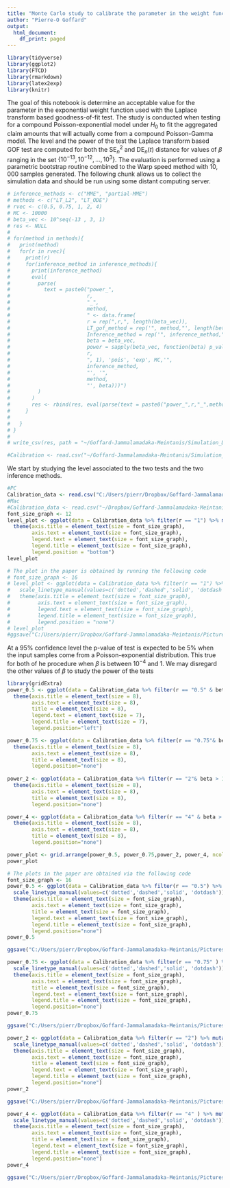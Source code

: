 ---
title: "Monte Carlo study to calibrate the parameter in the weight function"
author: "Pierre-O Goffard"
output:
  html_document:
    df_print: paged
---

```{r, echo = FALSE, message = FALSE, warning = FALSE}
library(tidyverse)
library(ggplot2)
library(FTCD)
library(rmarkdown)
library(latex2exp)
library(knitr)
```
The goal of this notebook is determine an acceptable value for the parameter in the exponential weight function used with the Laplace transform based goodness-of-fit test. The study is conducted when testing for a compound Poisson-exponential model under $H_0$ to fit the aggregated claim amounts that will actually come from a compound Poisson-Gamma model. The level and the power of the test the Laplace transform based GOF test are computed for both the $\text{SE}_n^{2}$ and $\text{DE}_n(t)$ distance for values of $\beta$ ranging in the set $\{10^{-13},10^{-12}, \ldots, 10^3\}$. The evaluation is performed using a parametric bootstrap routine combined to the Warp speed method with $10,000$ samples generated. The following chunk allows us to collect the simulation data and should be run using some distant computing server. 
```{r, eval = FALSE, include = FALSE}
# inference_methods <- c("MME", "partial-MME")
# methods <- c("LT_L2", "LT_ODE")
# rvec <- c(0.5, 0.75, 1, 2, 4)
# MC <- 10000
# beta_vec <- 10^seq(-13 , 3, 1)
# res <- NULL
# 
# for(method in methods){
#   print(method)
#   for(r in rvec){
#     print(r)
#     for(inference_method in inference_methods){
#       print(inference_method)
#       eval(
#         parse(
#           text = paste0("power_",
#                         r,
#                         "_",
#                         method,
#                         " <- data.frame(
#                         r = rep(",r,", length(beta_vec)),
#                         LT_gof_method = rep('", method,"', length(beta_vec)),
#                         Inference_method = rep('", inference_method,"', length(beta_vec)),
#                         beta = beta_vec,
#                         power = sapply(beta_vec, function(beta) p_value(100, 'pois', 'gamma',c(0, 1, ",
#                         r,
#                         ", 1), 'pois', 'exp', MC,'",
#                         inference_method,
#                         "', '",
#                         method,
#                         "', beta)))")
#         )
#       )
#       res <- rbind(res, eval(parse(text = paste0("power_",r,"_",method))))
#     }
# 
#   }
# }
# 
# write_csv(res, path = "~/Goffard-Jammalamadaka-Meintanis/Simulation_DATA_Export/Calibration_Exp_Data.txt")

#Calibration <- read.csv("~/Goffard-Jammalamadaka-Meintanis/Simulation_DATA_Export/Calibration_Exp_Data.txt")
```

We start by studying the level associated to the two tests and the two inference methods.

```{r, echo = FALSE, warning = FALSE, message = FALSE}
#PC
Calibration_data <- read.csv("C:/Users/pierr/Dropbox/Goffard-Jammalamadaka-Meintanis/Simulation_DATA/Calibration_Exp_Data.txt")
#Mac
#Calibration_data <- read.csv("~/Dropbox/Goffard-Jammalamadaka-Meintanis/Simulation_DATA/Calibration_Exp_Data.txt")
font_size_graph <- 12
level_plot <- ggplot(data = Calibration_data %>% filter(r == "1") %>% mutate(var_qual = paste(LT_gof_method,"&",Inference_method)), mapping = aes(x = log(beta) / log(10), y = power, linetype = var_qual)) + geom_point(aes(colour = var_qual)) + geom_line(aes(colour = var_qual)) + labs(linetype = "GOF and inference method", colour = "GOF and inference method") +
  theme(axis.title = element_text(size = font_size_graph),
        axis.text = element_text(size = font_size_graph),
        legend.text = element_text(size = font_size_graph),
        legend.title = element_text(size = font_size_graph),
        legend.position = "bottom")
level_plot

# The plot in the paper is obtained by running the following code
# font_size_graph <- 16
# level_plot <- ggplot(data = Calibration_data %>% filter(r == "1") %>% mutate(var_qual = paste(LT_gof_method,"&",Inference_method)), mapping = aes(x = log(beta) / log(10), y = power, linetype = var_qual)) + geom_point() + geom_line() + theme_bw() + 
#   scale_linetype_manual(values=c('dotted','dashed','solid', 'dotdash')) + xlab(TeX('$\\ln(\\beta)/\\ln(10)$')) + ylab('probability of rejection') +
#   theme(axis.title = element_text(size = font_size_graph),
#         axis.text = element_text(size = font_size_graph),
#         legend.text = element_text(size = font_size_graph),
#         legend.title = element_text(size = font_size_graph),
#         legend.position = "none")
# level_plot
#ggsave("C:/Users/pierr/Dropbox/Goffard-Jammalamadaka-Meintanis/Pictures/level_plot.pdf", plot = level_plot)
```

At a $95\%$ confidence level the p-value of test is expected to be $5\%$ when the input samples come from a Poisson-exponential distribution. This true for both of he procedure when $\beta$ is between $10^{-4}$ and $1$. We may disregard the other values of $\beta$ to study the power of the tests

```{r, echo = FALSE, warning = FALSE, message = FALSE}
library(gridExtra)
power_0.5 <- ggplot(data = Calibration_data %>% filter(r == "0.5" & beta > 10^(-7) &  beta <= 100) %>% mutate(var_qual = paste(LT_gof_method,"&",Inference_method)), mapping = aes(x = log(beta) / log(10), y = power, linetype = var_qual)) + geom_point(aes(colour = var_qual)) + geom_line(aes(colour = var_qual)) + ggtitle('r = 1/2') + labs(linetype = "GOF and inference method", colour = "GOF and inference method") + theme_bw() +
  theme(axis.title = element_text(size = 8),
        axis.text = element_text(size = 8),
        title = element_text(size = 8),
        legend.text = element_text(size = 7),
        legend.title = element_text(size = 7),
        legend.position="left")

power_0.75 <- ggplot(data = Calibration_data %>% filter(r == "0.75"& beta > 10^(-7)&  beta <= 100) %>% mutate(var_qual = paste(LT_gof_method,"&",Inference_method)), mapping = aes(x = log(beta) / log(10), y = power, linetype = var_qual)) + geom_point(aes(colour = var_qual)) + geom_line(aes(colour = var_qual)) + ggtitle('r = 3/4') + labs(linetype = "", colour = "") + theme_bw() +
  theme(axis.title = element_text(size = 8),
        axis.text = element_text(size = 8),
        title = element_text(size = 8),
        legend.position="none")
  
power_2 <- ggplot(data = Calibration_data %>% filter(r == "2"& beta > 10^(-7)&  beta <= 100) %>% mutate(var_qual = paste(LT_gof_method,"&",Inference_method)), mapping = aes(x = log(beta) / log(10), y = power, linetype = var_qual)) + geom_point(aes(colour = var_qual)) + geom_line(aes(colour = var_qual)) + ggtitle('r = 2') + labs(linetype = "", colour = "") + theme_bw() +
  theme(axis.title = element_text(size = 8),
        axis.text = element_text(size = 8),
        title = element_text(size = 8),
        legend.position="none")

power_4 <- ggplot(data = Calibration_data %>% filter(r == "4" & beta > 10^(-7)&  beta <= 100) %>% mutate(var_qual = paste(LT_gof_method,"&",Inference_method)), mapping = aes(x = log(beta) / log(10), y = power, linetype = var_qual)) + geom_point(aes(colour = var_qual)) + geom_line(aes(colour = var_qual)) + ggtitle('r = 4') + labs(linetype = "", colour = "") + theme_bw() +
  theme(axis.title = element_text(size = 8),
        axis.text = element_text(size = 8),
        title = element_text(size = 8),
        legend.position="none")

power_plot <- grid.arrange(power_0.5, power_0.75,power_2, power_4, ncol = 2, nrow = 2)
power_plot
```


```{r, echo = FALSE, message = FALSE, include = FALSE, eval = FALSE}
# The plots in the paper are obtained via the following code
font_size_graph <- 16
power_0.5 <- ggplot(data = Calibration_data %>% filter(r == "0.5") %>% mutate(var_qual = paste(LT_gof_method,"&",Inference_method)), mapping = aes(x = log(beta) / log(10), y = power, linetype = var_qual)) + geom_point() + geom_line() + theme_bw() + ylab('probability of rejection') + xlab(TeX('$\\ln(\\beta)/\\ln(10)$')) +
  scale_linetype_manual(values=c('dotted','dashed','solid', 'dotdash')) +
  theme(axis.title = element_text(size = font_size_graph),
        axis.text = element_text(size = font_size_graph),
        title = element_text(size = font_size_graph),
        legend.text = element_text(size = font_size_graph),
        legend.title = element_text(size = font_size_graph),
        legend.position="none")
power_0.5

ggsave("C:/Users/pierr/Dropbox/Goffard-Jammalamadaka-Meintanis/Pictures/power_05.pdf", plot = power_0.5)

power_0.75 <- ggplot(data = Calibration_data %>% filter(r == "0.75" ) %>% mutate(var_qual = paste(LT_gof_method,"&",Inference_method)), mapping = aes(x = log(beta) / log(10), y = power, linetype = var_qual)) + geom_point() + geom_line() + theme_bw() + ylab('probability of rejection') + xlab(TeX('$\\ln(\\beta)/\\ln(10)$')) +
  scale_linetype_manual(values=c('dotted','dashed','solid', 'dotdash')) +
  theme(axis.title = element_text(size = font_size_graph),
        axis.text = element_text(size = font_size_graph),
        title = element_text(size = font_size_graph),
        legend.text = element_text(size = font_size_graph),
        legend.title = element_text(size = font_size_graph),
        legend.position="none")
power_0.75

ggsave("C:/Users/pierr/Dropbox/Goffard-Jammalamadaka-Meintanis/Pictures/power_075.pdf", plot = power_0.75)

power_2 <- ggplot(data = Calibration_data %>% filter(r == "2") %>% mutate(var_qual = paste(LT_gof_method,"&",Inference_method)), mapping = aes(x = log(beta) / log(10), y = power, linetype = var_qual)) + geom_point() + geom_line() + theme_bw() + ylab('probability of rejection') + xlab(TeX('$\\ln(\\beta)/\\ln(10)$')) +
  scale_linetype_manual(values=c('dotted','dashed','solid', 'dotdash')) +
  theme(axis.title = element_text(size = font_size_graph),
        axis.text = element_text(size = font_size_graph),
        title = element_text(size = font_size_graph),
        legend.text = element_text(size = font_size_graph),
        legend.title = element_text(size = font_size_graph),
        legend.position="none")
power_2

ggsave("C:/Users/pierr/Dropbox/Goffard-Jammalamadaka-Meintanis/Pictures/power_2.pdf", plot = power_2)

power_4 <- ggplot(data = Calibration_data %>% filter(r == "4" ) %>% mutate(var_qual = paste(LT_gof_method,"&",Inference_method)), mapping = aes(x = log(beta) / log(10), y = power, linetype = var_qual)) + geom_point() + geom_line() + theme_bw() + ylab('probability of rejection') + xlab(TeX('$\\ln(\\beta)/\\ln(10)$')) +
  scale_linetype_manual(values=c('dotted','dashed','solid', 'dotdash')) +
  theme(axis.title = element_text(size = font_size_graph),
        axis.text = element_text(size = font_size_graph),
        title = element_text(size = font_size_graph),
        legend.text = element_text(size = font_size_graph),
        legend.title = element_text(size = font_size_graph),
        legend.position="none")
power_4

ggsave("C:/Users/pierr/Dropbox/Goffard-Jammalamadaka-Meintanis/Pictures/power_4.pdf", plot = power_4)
```



